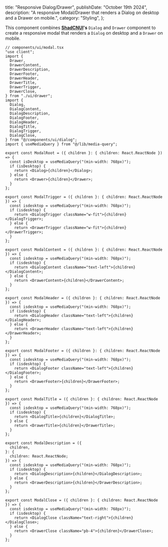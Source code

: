 
  title: "Responsive Dialog/Drawer",
  publishDate: "October 19th 2024",
  description:
    "A responsive Modal/Drawer that renders a Dialog on desktop and a Drawer on mobile.",
  category: "Styling",
};

<Viewport><ResponsiveModal/></Viewport>

This component combines **[ShadCNUI](https://ui.shadcn.com)'s** `Dialog` and `Drawer` component to create a responsive modal that renders a `Dialog` on desktop and a `Drawer` on mobile.

```tsx showLineNumbers
// components/ui/modal.tsx
"use client";
import {
  Drawer,
  DrawerContent,
  DrawerDescription,
  DrawerFooter,
  DrawerHeader,
  DrawerTitle,
  DrawerTrigger,
  DrawerClose,
} from "./ui/drawer";
import {
  Dialog,
  DialogContent,
  DialogDescription,
  DialogFooter,
  DialogHeader,
  DialogTitle,
  DialogTrigger,
  DialogClose,
} from "@/components/ui/dialog";
import { useMediaQuery } from "@/lib/media-query";

export const ModalRoot = ({ children }: { children: React.ReactNode }) => {
  const isDesktop = useMediaQuery("(min-width: 768px)");
  if (isDesktop) {
    return <Dialog>{children}</Dialog>;
  } else {
    return <Drawer>{children}</Drawer>;
  }
};

export const ModalTrigger = ({ children }: { children: React.ReactNode }) => {
  const isdesktop = useMediaQuery("(min-width: 768px)");
  if (isdesktop) {
    return <DialogTrigger className="w-fit">{children}</DialogTrigger>;
  } else {
    return <DrawerTrigger className="w-fit">{children}</DrawerTrigger>;
  }
};

export const ModalContent = ({ children }: { children: React.ReactNode }) => {
  const isdesktop = useMediaQuery("(min-width: 768px)");
  if (isdesktop) {
    return <DialogContent className="text-left">{children}</DialogContent>;
  } else {
    return <DrawerContent>{children}</DrawerContent>;
  }
};

export const ModalHeader = ({ children }: { children: React.ReactNode }) => {
  const isdesktop = useMediaQuery("(min-width: 768px)");
  if (isdesktop) {
    return <DialogHeader className="text-left">{children}</DialogHeader>;
  } else {
    return <DrawerHeader className="text-left">{children}</DrawerHeader>;
  }
};

export const ModalFooter = ({ children }: { children: React.ReactNode }) => {
  const isdesktop = useMediaQuery("(min-width: 768px)");
  if (isdesktop) {
    return <DialogFooter className="text-left">{children}</DialogFooter>;
  } else {
    return <DrawerFooter>{children}</DrawerFooter>;
  }
};

export const ModalTitle = ({ children }: { children: React.ReactNode }) => {
  const isdesktop = useMediaQuery("(min-width: 768px)");
  if (isdesktop) {
    return <DialogTitle>{children}</DialogTitle>;
  } else {
    return <DrawerTitle>{children}</DrawerTitle>;
  }
};

export const ModalDescription = ({
  children,
}: {
  children: React.ReactNode;
}) => {
  const isdesktop = useMediaQuery("(min-width: 768px)");
  if (isdesktop) {
    return <DialogDescription>{children}</DialogDescription>;
  } else {
    return <DrawerDescription>{children}</DrawerDescription>;
  }
};

export const ModalClose = ({ children }: { children: React.ReactNode }) => {
  const isdesktop = useMediaQuery("(min-width: 768px)");
  if (isdesktop) {
    return <DialogClose className="text-right">{children}</DialogClose>;
  } else {
    return <DrawerClose className="pb-4">{children}</DrawerClose>;
  }
};


```

